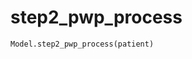 # step2_pwp_process { #iapt_classes_model.Model.step2_pwp_process }

```python
Model.step2_pwp_process(patient)
```

